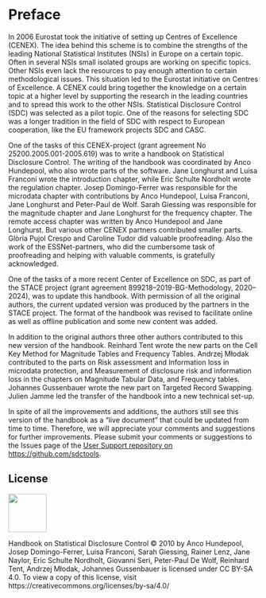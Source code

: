 <!--
> *High level description of why we need to consider SDC\
> Overview of process one must go through when protecting outputs\
> The trade-off between SDC measures, information loss and risk.\
> Description of different types of outputs\
> How handbook should be used\
> Also mention the glossary\
> Author: Jane and Luisa*
-->

# Preface {.unnumbered}

In 2006 Eurostat took the initiative of setting up Centres of Excellence (CENEX). The idea behind this scheme is to combine the strengths of the leading National Statistical Institutes (NSIs) in Europe on a certain topic. Often in several NSIs small isolated groups are working on specific topics. Other NSIs even lack the resources to pay enough attention to certain methodological issues. This situation led to the Eurostat initiative on Centres of Excellence. A CENEX could bring together the knowledge on a certain topic at a higher level by supporting the research in the leading countries and to spread this work to the other NSIs. Statistical Disclosure Control (SDC) was selected as a pilot topic. One of the reasons for selecting SDC was a longer tradition in the field of SDC with respect to European cooperation, like the EU framework projects SDC and CASC.

One of the tasks of this CENEX-project (grant agreement No 25200.2005.001-2005.619) was to write a handbook on Statistical Disclosure Control. The writing of the handbook was coordinated by Anco Hundepool, who also wrote parts of the software. Jane Longhurst and Luisa Franconi wrote the introduction chapter, while Eric Schulte Nordholt wrote the regulation chapter. Josep Domingo-Ferrer was responsible for the microdata chapter with contributions by Anco Hundepool, Luisa Franconi, Jane Longhurst and Peter-Paul de Wolf. Sarah Giessing was responsible for the magnitude chapter and Jane Longhurst for the frequency chapter. The remote access chapter was written by Anco Hundepool and Jane Longhurst. But various other CENEX partners contributed smaller parts. Glòria Pujol Crespo and Caroline Tudor did valuable proofreading. Also the work of the ESSNet-partners, who did the cumbersome task of proofreading and helping with valuable comments, is gratefully acknowledged.

One of the tasks of a more recent Center of Excellence on SDC, as part of the STACE project (grant agreement 899218–2019-BG-Methodology, 2020–2024), was to update this handbook. With permission of all the original authors, the current updated version was produced by the partners in the STACE project. The format of the handbook was revised to facilitate online as well as offline publication and some new content was added.

In addition to the original authors three other authors contributed to this new version of the handbook. Reinhard Tent wrote the new parts on the Cell Key Method for Magnitude Tables and Frequency Tables. Andrzej Młodak contributed to the parts on Risk assessment and Information loss in microdata protection, and Measurement of disclosure risk and information loss in the chapters on Magnitude Tabular Data, and Frequency tables. Johannes Gussenbauer wrote the new part on Targeted Record Swapping. Julien Jamme led the transfer of the handbook into a new technical set-up.

In spite of all the improvements and additions, the authors still see this version of the handbook as a “live document” that could be updated from time to time. Therefore, we will appreciate your comments and suggestions for further improvements. Please submit your comments or suggestions to the Issues page of the [[User Support repository on https://github.com/sdctools]{.underline}](https://github.com/sdctools/UserSupport).

<!--
The authors see this version of the handbook only as an intermediate version of a book that hopefully will be used and expanded in the future. Therefore we will appreciate your comments and suggestions for improvements. Please send your comments to Anco Hundepool, Statistics Netherlands, P.O. Box 24500, 2490 HA The Hague, The Netherlands, email: [[aj.hundepool\@cbs.nl]{.underline}](mailto:aj.hundepool@cbs.nl?subject=SDC-Handbook).
-->

## License
![](Images/media/by-sa.png){width="0.8in"}

Handbook on Statistical Disclosure Control © 2010 by Anco Hundepool, Josep Domingo-Ferrer, Luisa Franconi, Sarah Giessing, Rainer Lenz, Jane Naylor, Eric Schulte Nordholt, Giovanni Seri, Peter-Paul De Wolf, Reinhard Tent, Andrzej Młodak, Johannes Gussenbauer is licensed under CC BY-SA 4.0. To view a copy of this license, visit https://creativecommons.org/licenses/by-sa/4.0/


